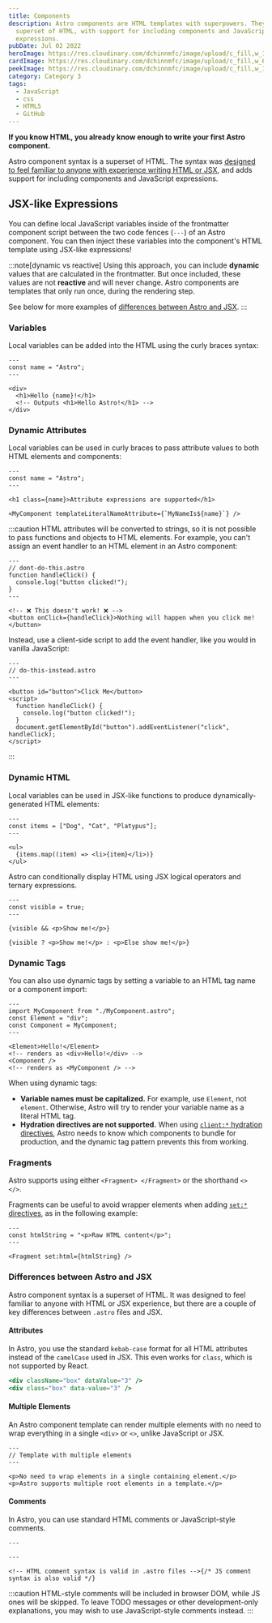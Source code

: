 ```yaml
---
title: Components
description: Astro components are HTML templates with superpowers. They are a
  superset of HTML, with support for including components and JavaScript
  expressions.
pubDate: Jul 02 2022
heroImage: https://res.cloudinary.com/dchinnmfc/image/upload/c_fill,w_1000/v1731469168/1_moJeTvW97yShLB7URRj5Kg_jgsh0j.png
cardImage: https://res.cloudinary.com/dchinnmfc/image/upload/c_fill,w_600,g_auto/v1731469168/1_moJeTvW97yShLB7URRj5Kg_jgsh0j.png
peekImage: https://res.cloudinary.com/dchinnmfc/image/upload/c_fill,w_100,g_auto/v1731469168/1_moJeTvW97yShLB7URRj5Kg_jgsh0j.png
category: Category 3
tags:
  - JavaScript
  - css
  - HTML5
  - GitHub
---
```


**If you know HTML, you already know enough to write your first Astro component.**

Astro component syntax is a superset of HTML. The syntax was [designed to feel familiar to anyone with experience writing HTML or JSX](#differences-between-astro-and-jsx), and adds support for including components and JavaScript expressions.

## JSX-like Expressions

You can define local JavaScript variables inside of the frontmatter component script between the two code fences (`---`) of an Astro component. You can then inject these variables into the component's HTML template using JSX-like expressions!

:::note\[dynamic vs reactive]
Using this approach, you can include **dynamic** values that are calculated in the frontmatter. But once included, these values are not **reactive** and will never change. Astro components are templates that only run once, during the rendering step.

See below for more examples of [differences between Astro and JSX](#differences-between-astro-and-jsx).
:::

### Variables

Local variables can be added into the HTML using the curly braces syntax:

```astro
---
const name = "Astro";
---

<div>
  <h1>Hello {name}!</h1>
  <!-- Outputs <h1>Hello Astro!</h1> -->
</div>
```

### Dynamic Attributes

Local variables can be used in curly braces to pass attribute values to both HTML elements and components:

```astro
---
const name = "Astro";
---

<h1 class={name}>Attribute expressions are supported</h1>

<MyComponent templateLiteralNameAttribute={`MyNameIs${name}`} />
```

:::caution
HTML attributes will be converted to strings, so it is not possible to pass functions and objects to HTML elements.
For example, you can't assign an event handler to an HTML element in an Astro component:

```astro
---
// dont-do-this.astro
function handleClick() {
  console.log("button clicked!");
}
---

<!-- ❌ This doesn't work! ❌ -->
<button onClick={handleClick}>Nothing will happen when you click me!</button>
```

Instead, use a client-side script to add the event handler, like you would in vanilla JavaScript:

```astro
---
// do-this-instead.astro
---

<button id="button">Click Me</button>
<script>
  function handleClick() {
    console.log("button clicked!");
  }
  document.getElementById("button").addEventListener("click", handleClick);
</script>
```

:::

### Dynamic HTML

Local variables can be used in JSX-like functions to produce dynamically-generated HTML elements:

```astro
---
const items = ["Dog", "Cat", "Platypus"];
---

<ul>
  {items.map((item) => <li>{item}</li>)}
</ul>
```

Astro can conditionally display HTML using JSX logical operators and ternary expressions.

```astro
---
const visible = true;
---

{visible && <p>Show me!</p>}

{visible ? <p>Show me!</p> : <p>Else show me!</p>}
```

### Dynamic Tags

You can also use dynamic tags by setting a variable to an HTML tag name or a component import:

```astro
---
import MyComponent from "./MyComponent.astro";
const Element = "div";
const Component = MyComponent;
---

<Element>Hello!</Element>
<!-- renders as <div>Hello!</div> -->
<Component />
<!-- renders as <MyComponent /> -->
```

When using dynamic tags:

- **Variable names must be capitalized.** For example, use `Element`, not `element`. Otherwise, Astro will try to render your variable name as a literal HTML tag.
- **Hydration directives are not supported.** When using [`client:*` hydration directives](/en/core-concepts/framework-components/#hydrating-interactive-components), Astro needs to know which components to bundle for production, and the dynamic tag pattern prevents this from working.

### Fragments

Astro supports using either `<Fragment> </Fragment>` or the shorthand `<> </>`.

Fragments can be useful to avoid wrapper elements when adding [`set:*` directives](/en/reference/directives-reference/#sethtml), as in the following example:

```astro
---
const htmlString = "<p>Raw HTML content</p>";
---

<Fragment set:html={htmlString} />
```

### Differences between Astro and JSX

Astro component syntax is a superset of HTML. It was designed to feel familiar to anyone with HTML or JSX experience, but there are a couple of key differences between `.astro` files and JSX.

#### Attributes

In Astro, you use the standard `kebab-case` format for all HTML attributes instead of the `camelCase` used in JSX. This even works for `class`, which is not supported by React.

```jsx
<div className="box" dataValue="3" />
<div class="box" data-value="3" />
```

#### Multiple Elements

An Astro component template can render multiple elements with no need to wrap everything in a single `<div>` or `<>`, unlike JavaScript or JSX.

```astro
---
// Template with multiple elements
---

<p>No need to wrap elements in a single containing element.</p>
<p>Astro supports multiple root elements in a template.</p>
```

#### Comments

In Astro, you can use standard HTML comments or JavaScript-style comments.

```astro
---

---

<!-- HTML comment syntax is valid in .astro files -->{/* JS comment syntax is also valid */}
```

:::caution
HTML-style comments will be included in browser DOM, while JS ones will be skipped. To leave TODO messages or other development-only explanations, you may wish to use JavaScript-style comments instead.
:::
